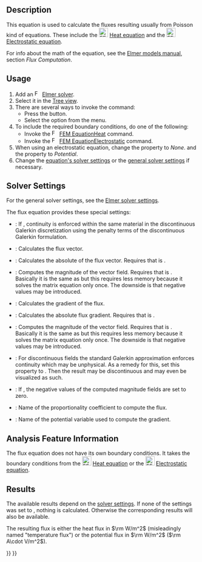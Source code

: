 <languages/>
<translate>

<!--T:4-->
{{Docnav
|[[FEM_EquationFlow|Flow equation]]
|[[FEM_EquationHeat|Heat equation]]
|[[FEM_Workbench|FEM]]
|IconL=FEM_EquationFlow.svg
|IconR=FEM_EquationHeat.svg
|IconC=Workbench_FEM.svg
}}

<!--T:1-->
{{GuiCommand
|Name=FEM EquationFlux
|MenuLocation=Solve → Flux equation
|Workbenches=[[FEM_Workbench|FEM]]
|Version=0.17
|SeeAlso=
}}

==Description== <!--T:21-->

<!--T:2-->
This equation is used to calculate the fluxes resulting usually from Poisson kind of equations. These include the [[Image:FEM_EquationHeat.svg|24px]] [[FEM_EquationHeat|Heat equation]] and the [[Image:FEM_EquationElectrostatic.svg|24px]] [[FEM_EquationElectrostatic|Electrostatic equation]].

<!--T:10-->
For info about the math of the equation, see the [https://www.elmerfem.org/blog/documentation/ Elmer models manual], section ''Flux Computation''.

==Usage== <!--T:11-->

<!--T:12-->
# Add an [[Image:FEM_SolverElmer.svg|16px|link=FEM_SolverElmer#Equations]] [[FEM_SolverElmer#Equations|Elmer solver]].
# Select it in the [[Tree_view|Tree view]].
# There are several ways to invoke the command:
#* Press the {{Button|[[Image:FEM_EquationFlux.svg|16px]] [[FEM_EquationFlux|Flux equation]]}} button.
#* Select the {{MenuCommand|Solve → [[Image:FEM_EquationFlux.svg|16px]] Flux equation}} option from the menu.
# To include the required boundary conditions, do one of the following:
#* Invoke the [[Image:FEM_EquationHeat.svg|16px|link=FEM_EquationHeat]] [[FEM_EquationHeat|FEM EquationHeat]] command.
#* Invoke the [[Image:FEM_EquationElectrostatic.svg|16px|link=FEM_EquationElectrostatic]] [[FEM_EquationElectrostatic|FEM EquationElectrostatic]] command.
# When using an electrostatic equation, change the property {{PropertyData|Flux Coefficient}} to ''None''. and the property {{PropertyData|Flux Variable}} to ''Potential''.
# Change the [[#Solver_Settings|equation's solver settings]] or the [[FEM_SolverElmer_SolverSettings|general solver settings]] if necessary.

==Solver Settings== <!--T:13-->

<!--T:14-->
For the general solver settings, see the [[FEM_SolverElmer_SolverSettings|Elmer solver settings]].

<!--T:15-->
The flux equation provides these special settings:
* {{PropertyData|Average Within Materials}}: If {{TRUE}}, continuity is enforced within the same material in the discontinuous Galerkin discretization using the penalty terms of the discontinuous Galerkin formulation.
* {{PropertyData|Calculate Flux}}: Calculates the flux vector.
* {{PropertyData|Calculate Flux Abs}}: Calculates the absolute of the flux vector. Requires that {{PropertyData|Calculate Flux}} is {{TRUE}}.
* {{PropertyData|Calculate Flux Magnitude}}:  Computes the magnitude of the vector field. Requires that {{PropertyData|Calculate Flux}} is {{TRUE}}.</br>Basically it is the same as {{PropertyData|Calculate Flux Abs}} but this requires less memory because it solves the matrix equation only once. The downside is that negative values may be introduced.
* {{PropertyData|Calculate Grad}}: Calculates the gradient of the flux.
* {{PropertyData|Calculate Grad Abs}}: Calculates the absolute flux gradient. Requires that {{PropertyData|Calculate Grad}} is {{TRUE}}.
* {{PropertyData|Calculate Grad Magnitude}}: Computes the magnitude of the vector field. Requires that {{PropertyData|Calculate Grad}} is {{TRUE}}.</br>Basically it is the same as {{PropertyData|Calculate Grad Abs}} but this requires less memory because it solves the matrix equation only once. The downside is that negative values may be introduced.
* {{PropertyData|Discontinuous Galerkin}}: For discontinuous fields the standard Galerkin approximation enforces continuity which may be unphysical. As a remedy for this, set this property to {{TRUE}}. Then the result may be discontinuous and may even be visualized as such.
* {{PropertyData|Enforce Positive Magnitude}}: If {{TRUE}}, the negative values of the computed magnitude fields are set to zero.
* {{PropertyData|Flux Coefficient}}: Name of the proportionality coefficient to compute the flux.
* {{PropertyData|Flux Variable}}: Name of the potential variable used to compute the gradient.

==Analysis Feature Information== <!--T:16-->

<!--T:17-->
The flux equation does not have its own boundary conditions. It takes the boundary conditions from the [[Image:FEM_EquationHeat.svg|24px]] [[FEM_EquationHeat|Heat equation]] or the [[Image:FEM_EquationElectrostatic.svg|24px]] [[FEM_EquationElectrostatic|Electrostatic equation]].

==Results== <!--T:18-->

<!--T:19-->
The available results depend on the [[#Solver_Settings|solver settings]]. If none of the {{PropertyData|Calculate *}} settings was set to {{TRUE}}, nothing is calculated. Otherwise the corresponding results will also be available. 

<!--T:20-->
The resulting flux is either the heat flux in <math>\rm W/m^2</math> (misleadingly named "temperature flux") or the potential flux in <math>\rm W/m^2</math> (<math>\rm A\cdot V/m^2</math>).


<!--T:5-->
{{Docnav
|[[FEM_EquationFlow|Flow equation]]
|[[FEM_EquationHeat|Heat equation]]
|[[FEM_Workbench|FEM]]
|IconL=FEM_EquationFlow.svg
|IconR=FEM_EquationHeat.svg
|IconC=Workbench_FEM.svg
}}

</translate>
{{FEM Tools navi{{#translation:}}}}
{{Userdocnavi{{#translation:}}}}